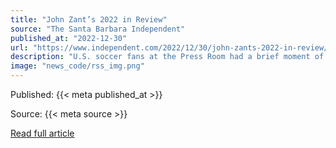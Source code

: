 ```yaml
---
title: "John Zant’s 2022 in Review"
source: "The Santa Barbara Independent"
published_at: "2022-12-30"
url: "https://www.independent.com/2022/12/30/john-zants-2022-in-review/"
description: "U.S. soccer fans at the Press Room had a brief moment of joy when Haji Wright's goal cut the Netherlands' lead to 2-1 in the World Cup round of 16. The post John Zant&#8217;s 2022 in Review appeared first on The Santa Barbara Independent."
image: "news_code/rss_img.png"
---
```



  Published: {{< meta published_at >}}
  

  Source: {{< meta source >}}
  

  [Read full article]({{< meta url >}})
  

